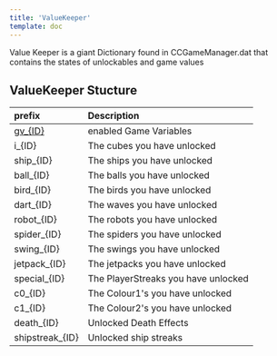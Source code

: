```yaml
---
title: 'ValueKeeper'
template: doc
---
```


Value Keeper is a giant Dictionary found in CCGameManager.dat that contains the states of unlockables and game values

## ValueKeeper Stucture

| prefix | Description |
|:-------|:------------|
| [gv_\{ID\}](/resources/client/gamesave/gv.md) | enabled Game Variables |
| i_\{ID\} | The cubes you have unlocked |
| ship_\{ID\} | The ships you have unlocked |
| ball_\{ID\} | The balls you have unlocked |
| bird_\{ID\} | The birds you have unlocked |   
| dart_\{ID\} | The waves you have unlocked |
| robot_\{ID\} | The robots you have unlocked |
| spider_\{ID\} | The spiders you have unlocked |
| swing_\{ID\} | The swings you have unlocked |
| jetpack_\{ID\} | The jetpacks you have unlocked |
| special_\{ID\} | The PlayerStreaks you have unlocked|
| c0_\{ID\} | The Colour1's you have unlocked |
| c1_\{ID\} | The Colour2's you have unlocked |
| death_\{ID\} | Unlocked Death Effects |
| shipstreak_\{ID\} | Unlocked ship streaks |